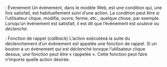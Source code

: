 : Évènement
Un évènement, dans le modèle Web, est une condition qui, une fois satisfait, est habituellement suivi d'une action. La condition peut être si l'utilisateur clique, modifie, ouvre, ferme, etc., quelque chose, par exemple.
Lorsqu'un évènement est satisfait, il est dit que l'évènement est _soulevé_ ou _déclenché_.

: Fonction de rappel (_callback_)
L'action exécutéeà la suite du déclenchement d'un évènement est appelée une fonction de rappel. Si un bouton a un évènement qui est déclenché lorsque l'utilisateur clique dessus, une fonction peut être « rappelée ». Cette fonction peut faire n'importe quelle action désirée.

